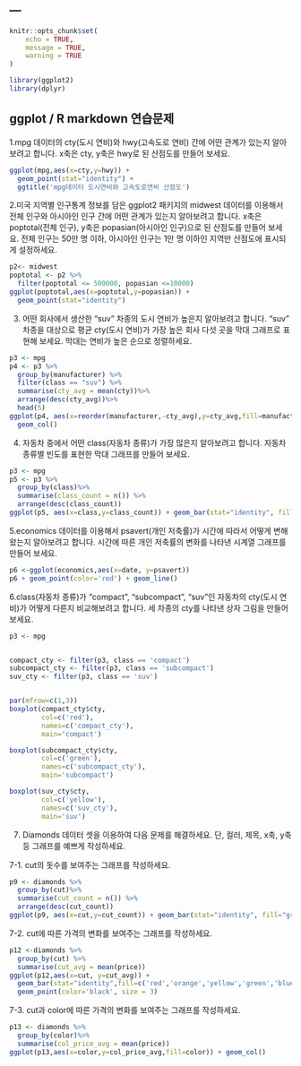 ---
---

```r
knitr::opts_chunk$set(
	echo = TRUE,
	message = TRUE,
	warning = TRUE
)
```
```r
library(ggplot2)
library(dplyr)
```

## ggplot / R markdown 연습문제

1.mpg 데이터의 cty(도시 연비)와 hwy(고속도로 연비) 간에 어떤 관계가 있는지 알아보려고 합니다. x축은 cty, y축은 hwy로 된 산점도를 만들어 보세요.


```r
ggplot(mpg,aes(x=cty,y=hwy)) +
  geom_point(stat="identity") + 
  ggtitle('mpg데이터 도시연비와 고속도로연비 산점도')
```


2.미국 지역별 인구통계 정보를 담은 ggplot2 패키지의 midwest 데이터를 이용해서 전체 인구와 아시아인 
인구 간에 어떤 관계가 있는지 알아보려고 합니다. x축은 poptotal(전체 인구), y축은 popasian(아시아인 인구)으로
된 산점도를 만들어 보세요. 전체 인구는 50만 명 이하, 아시아인 인구는 1만 명 이하인 지역만 산점도에 표시되게
설정하세요.

```r
p2<- midwest
poptotal <- p2 %>%
  filter(poptotal <= 500000, popasian <=10000)
ggplot(poptotal,aes(x=poptotal,y=popasian)) +
  geom_point(stat="identity")
```


3. 어떤 회사에서 생산한 "suv" 차종의 도시 연비가 높은지 알아보려고 합니다. 
 "suv" 차종을 대상으로 평균 cty(도시 연비)가 가장 높은 회사 다섯 곳을 막대 그래프로 표현해 보세요.
 막대는 연비가 높은 순으로 정렬하세요.

```r
p3 <- mpg
p4 <- p3 %>%
  group_by(manufacturer) %>%
  filter(class == "suv") %>%
  summarise(cty_avg = mean(cty))%>%
  arrange(desc(cty_avg))%>%
  head(5)
ggplot(p4, aes(x=reorder(manufacturer,-cty_avg),y=cty_avg,fill=manufacturer)) +
  geom_col()
```


4. 자동차 중에서 어떤 class(자동차 종류)가 가장 많은지 알아보려고 합니다. 
자동차 종류별 빈도를 표현한 막대 그래프를 만들어 보세요.

```r
p3 <- mpg
p5 <- p3 %>%
  group_by(class)%>%
  summarise(class_count = n()) %>%
  arrange(desc(class_count))
ggplot(p5, aes(x=class,y=class_count)) + geom_bar(stat="identity", fill= "grey", colour="white")
```

5.economics 데이터를 이용해서 psavert(개인 저축률)가 시간에 따라서 어떻게 변해왔는지 알아보려고 합니다. 
 시간에 따른 개인 저축률의 변화를 나타낸 시계열 그래프를 만들어 보세요.

```r
p6 <-ggplot(economics,aes(x=date, y=psavert))
p6 + geom_point(color='red') + geom_line()
```

 6.class(자동차 종류)가 "compact", "subcompact", "suv"인 자동차의 cty(도시 연비)가 어떻게 다른지 
 비교해보려고 합니다. 세 차종의 cty를 나타낸 상자 그림을 만들어보세요.


```r
p3 <- mpg


compact_cty <- filter(p3, class == 'compact') 
subcompact_cty <- filter(p3, class == 'subcompact') 
suv_cty <- filter(p3, class == 'suv') 


par(mfrow=c(1,3))
boxplot(compact_cty$cty, 
        col=c('red'),
        names=c('compact_cty'),
        main='compact')

boxplot(subcompact_cty$cty, 
        col=c('green'),
        names=c('subcompact_cty'),
        main='subcompact')

boxplot(suv_cty$cty, 
        col=c('yellow'),
        names=c('suv_cty'),
        main='suv')
```


7. Diamonds 데이터 셋을 이용하여 다음 문제를 해결하세요.
   단, 컬러, 제목, x축, y축 등 그래프를 예쁘게 작성하세요.

 7-1. cut의 돗수를 보여주는 그래프를 작성하세요.

```r
p9 <- diamonds %>%
  group_by(cut)%>%
  summarise(cut_count = n()) %>%
  arrange(desc(cut_count))
ggplot(p9, aes(x=cut,y=cut_count)) + geom_bar(stat="identity", fill="gray", colour="white")
```

7-2. cut에 따른 가격의 변화를 보여주는 그래프를 작성하세요. 

```r
p12 <-diamonds %>%
  group_by(cut) %>%
  summarise(cut_avg = mean(price))
ggplot(p12,aes(x=cut, y=cut_avg)) +
  geom_bar(stat="identity",fill=c('red','orange','yellow','green','blue')) +
  geom_point(color='black', size = 3)
```

7-3. cut과 color에 따른 가격의 변화를 보여주는 그래프를 작성하세요.

```r
p13 <- diamonds %>%
  group_by(color)%>%
  summarise(col_price_avg = mean(price))
ggplot(p13,aes(x=color,y=col_price_avg,fill=color)) + geom_col()  
```
